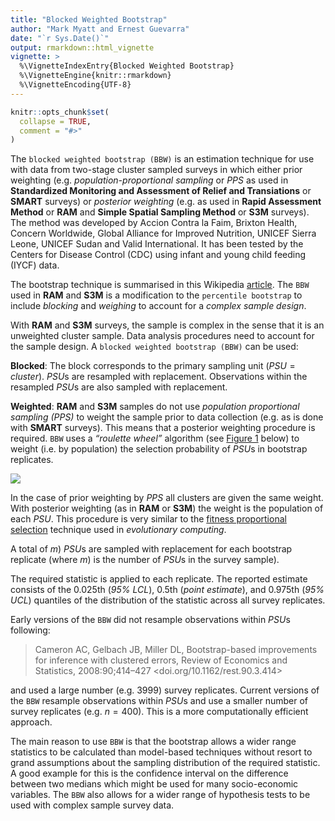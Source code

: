 ```yaml
---
title: "Blocked Weighted Bootstrap"
author: "Mark Myatt and Ernest Guevarra"
date: "`r Sys.Date()`"
output: rmarkdown::html_vignette
vignette: >
  %\VignetteIndexEntry{Blocked Weighted Bootstrap}
  %\VignetteEngine{knitr::rmarkdown}
  %\VignetteEncoding{UTF-8}
---
```


```r
knitr::opts_chunk$set(
  collapse = TRUE,
  comment = "#>"
)
```

The `blocked weighted bootstrap (BBW)` is an estimation technique for use with data from two-stage cluster sampled surveys in which either prior weighting (e.g. *population-proportional sampling* or *PPS* as used in **Standardized Monitoring and Assessment of Relief and Transiations** or **SMART** surveys) or *posterior weighting* (e.g. as used in **Rapid Assessment Method** or **RAM** and **Simple Spatial Sampling Method** or **S3M** surveys). The method was developed by Accion Contra la Faim, Brixton Health, Concern Worldwide, Global Alliance for Improved Nutrition, UNICEF Sierra Leone, UNICEF Sudan and Valid International. It has been tested by the Centers for Disease Control (CDC) using infant and young child feeding (IYCF) data.

The bootstrap technique is summarised in this Wikipedia [article](https://en.wikipedia.org/wiki/Bootstrapping_(statistics)). The `BBW` used in **RAM** and **S3M** is a modification to the `percentile bootstrap` to include *blocking* and *weighing* to account for a *complex sample design*.

With **RAM** and **S3M** surveys, the sample is complex in the sense that it is an unweighted cluster sample. Data analysis procedures need to account for the sample design. A `blocked weighted bootstrap (BBW)` can be used:

**Blocked**: The block corresponds to the primary sampling unit ($PSU = cluster$). *PSU*s are resampled with replacement. Observations within the resampled *PSU*s are also sampled with replacement.

**Weighted**: **RAM** and **S3M** samples do not use *population proportional sampling (PPS)* to weight the sample prior to data collection (e.g. as is done with **SMART** surveys). This means that a posterior weighting procedure is required. `BBW` uses a *"roulette wheel"* algorithm (see [Figure 1](#FIG1) below) to weight (i.e. by population) the selection probability of *PSU*s in bootstrap replicates.

<a name="FIG1"></a>
![](../man/figures/rouletteWheel.png)

In the case of prior weighting by *PPS* all clusters are given the same weight. With posterior weighting (as in **RAM** or **S3M**) the weight is the population of each *PSU*. This procedure is very similar to the [fitness proportional selection](https://en.wikipedia.org/wiki/Fitness_proportionate_selection) technique used in *evolutionary computing*.

A total of $m$) *PSU*s are sampled with replacement for each bootstrap replicate (where $m$) is the number of *PSU*s in the survey sample).

The required statistic is applied to each replicate. The reported estimate consists of the 0.025th (*95\% LCL*), 0.5th (*point estimate*), and 0.975th (*95\% UCL*) quantiles of the distribution of the statistic across all survey replicates.

Early versions of the `BBW` did not resample observations within *PSU*s following:

> Cameron AC, Gelbach JB, Miller DL, Bootstrap-based improvements for inference with clustered errors, Review of Economics and Statistics, 2008:90;414–427 <doi.org/10.1162/rest.90.3.414>

and used a large number (e.g. $3999$) survey replicates. Current versions of the `BBW` resample observations within *PSU*s and use a smaller number of survey replicates (e.g. $n = 400$). This is a more computationally efficient approach.

The main reason to use `BBW` is that the bootstrap allows a wider range statistics to be calculated than model-based techniques without resort to grand assumptions about the sampling distribution of the required statistic. A good example for this is the confidence interval on the difference between two medians which might be used for many socio-economic variables. The `BBW` also allows for a wider range of hypothesis tests to be used with complex sample survey data.

